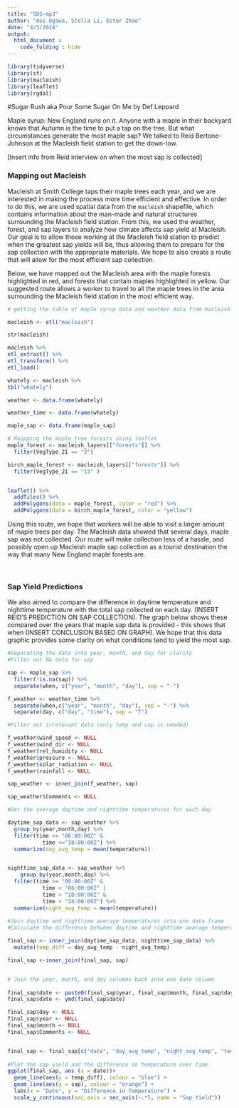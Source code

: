 ```yaml
---
title: "SDS-mp3"
author: "Aoi Ogawa, Stella Li, Ester Zhao"
date: "4/3/2018"
output: 
  html_document :
    code_folding : hide
---
```


```r

library(tidyverse)
library(sf)
library(macleish)
library(leaflet)
library(rgdal)

```

#Sugar Rush 
aka Pour Some Sugar On Me by Def Leppard
<br>

Maple syrup: New England runs on it. Anyone with a maple in their backyard knows that Autumn is the time to put a tap on the tree. But what circumstances generate the most maple sap? We talked to Reid Bertone-Johnson at the Macleish field station to get the down-low. 

[Insert info from Reid interview on when the most sap is collected]

### Mapping out Macleish

Macleish at Smith College taps their maple trees each year, and we are interested in making the process more time efficient and effective. In order to do this, we are used spatial data from the `macleish` shapefile, which contains information about the man-made and natural structures surrounding the Macleish field station. From this, we used the weather, forest, and sap layers to analyze how climate affects sap yield at Macleish. Our goal is to allow those working at the Macleish field station to predict when the greatest sap yields will be, thus allowing them to prepare for the sap collection with the appropriate materials. We hope to also create a route that will allow for the most efficient sap collection.

Below, we have mapped out the Macleish area with the maple forests highlighted in red, and forests that contain maples highlighted in yellow. Our suggested route allows a worker to travel to all the maple trees in the area surrounding the Macleish field station in the most efficient way.


```r
# getting the table of maple syrup data and weather data from macleish

macleish <- etl("macleish")

str(macleish)

macleish %>%
etl_extract() %>%
etl_transform() %>%
etl_load()

whately <- macleish %>%
tbl("whately")

weather <- data.frame(whately)

weather_time <- data.frame(whately)

maple_sap <- data.frame(maple_sap)

```


```r
# Mappping the maple tree forests using leaflet
maple_forest <- macleish_layers[["forests"]] %>% 
  filter(VegType_21 == "3")

birch_maple_forest <- macleish_layers[["forests"]] %>% 
  filter(VegType_21 == "13" )


leaflet() %>%
  addTiles() %>%
  addPolygons(data = maple_forest, color = "red") %>%
  addPolygons(data = birch_maple_forest, color = "yellow")
```

Using this route, we hope that workers will be able to visit a larger amount of maple trees per day. The Macleish data showed that several days, maple sap was not collected. Our route will make collection less of a hassle, and possibly open up Macleish maple sap collection as a tourist destination the way that many New England maple forests are.

<br>

### Sap Yield Predictions
We also aimed to compare the difference in daytime temperature and nighttime temperature with the total sap collected on each day. (INSERT REID’S PREDICTION ON SAP COLLECTION). The graph below shows these compared over the years that maple sap data is provided - this shows that when (INSERT CONCLUSION BASED ON GRAPH). We hope that this data graphic provides some clarity on what conditions tend to yield the most sap.

```r
#Separating the date into year, month, and day for clarity
#Filter out NA data for sap

sap <- maple_sap %>% 
  filter(!is.na(sap)) %>%
  separate(when, c("year", "month", "day"), sep = "-")

f_weather <- weather_time %>% 
  separate(when,c("year", "month", "day"), sep = "-") %>%
  separate(day, c("day", "time"), sep = "T")

```



```r
#Filter out irrelevant data (only temp and sap is needed)

f_weather$wind_speed <- NULL
f_weather$wind_dir <- NULL
f_weather$rel_humidity <- NULL
f_weather$pressure <- NULL
f_weather$solar_radiation <- NULL
f_weather$rainfall <- NULL

sap_weather <- inner_join(f_weather, sap) 

sap_weather$Comments <- NULL

```


```r
#Get the average daytime and nighttime temperatures for each day

daytime_sap_data <- sap_weather %>%
  group_by(year,month,day) %>%
  filter(time >= "06:00:00Z" &
           time <="18:00:00Z") %>% 
  summarize(day_avg_temp = mean(temperature))


nighttime_sap_data <- sap_weather %>%
    group_by(year,month,day) %>%
  filter(time >= "00:00:00Z" &
           time < "06:00:00Z" |
           time > "18:00:00Z" &
           time < "24:00:00Z") %>%
  summarize(night_avg_temp = mean(temperature))
  
#Join daytime and nighttime average temperatures into one data frame
#Calculate the difference between daytime and nighttime average temperatures for each day

final_sap <- inner_join(daytime_sap_data, nighttime_sap_data) %>%
  mutate(temp_diff = day_avg_temp - night_avg_temp)

final_sap <-inner_join(final_sap, sap)


# Join the year, month, and day columns back into one date column
  
final_sap$date <- paste0(final_sap$year, final_sap$month, final_sap$day)
final_sap$date <- ymd(final_sap$date)

final_sap$day <- NULL
final_sap$year <- NULL 
final_sap$month <- NULL 
final_sap$Comments <- NULL


final_sap <- final_sap[c("date", "day_avg_temp", "night_avg_temp", "temp_diff", "sap", "People")]
  
#Plot the sap yield and the difference in temperature over time
ggplot(final_sap, aes (x = date))+ 
  geom_line(aes(y = temp_diff), colour = "blue") +
  geom_line(aes(y = sap), colour = "orange") +
  labs(x = "Date", y = "Difference in Temperature") +
  scale_y_continuous(sec.axis = sec_axis(~.*5, name = "Sap Yield")) 
  
  

```



